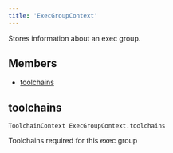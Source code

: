```yaml
---
title: 'ExecGroupContext'
---
```



Stores information about an exec group.

## Members

* [toolchains](#toolchains)

## toolchains

```
ToolchainContext ExecGroupContext.toolchains
```

Toolchains required for this exec group